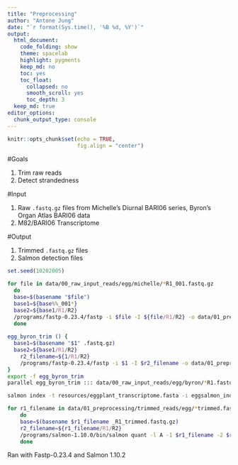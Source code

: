 ```yaml
---
title: "Preprocessing"
author: "Antone Jung"
date: "`r format(Sys.time(), '%B %d, %Y')`"
output:
  html_document: 
    code_folding: show
    theme: spacelab
    highlight: pygments
    keep_md: no
    toc: yes
    toc_float:
      collapsed: no
      smooth_scroll: yes
      toc_depth: 3
  keep_md: true  
editor_options: 
  chunk_output_type: console
---
```



```r
knitr::opts_chunk$set(echo = TRUE,
                      fig.align = "center")
```

#Goals

1. Trim raw reads
2. Detect strandedness

#Input

1. Raw `.fastq.gz` files from Michelle's Diurnal BARI06 series, Byron's Organ Atlas BARI06 data
2. M82/BARI06 Transcriptome

#Output

1. Trimmed `.fastq.gz` files
2. Salmon detection files

```r
set.seed(10202005)
```

```bash
for file in data/00_raw_input_reads/egg/michelle/*R1_001.fastq.gz
  do
  base=$(basename "$file")
  base1=${base%%_001*}
  base2=${base1/R1/R2}
  /programs/fastp-0.23.4/fastp -i $file -I ${file/R1/R2} -o data/01_preprocessing/trimmed_reads/egg/${base1}"_trimmed.fastq.gz" -O data/01_preprocessing/trimmed_reads/egg/${base2}"_trimmed.fastq.gz" -h data/01_preprocessing/fastp_reports/egg/michelle/${base1}.html -j /dev/null --thread 16
  done
  
egg_byron_trim () {
  base1=$(basename "$1" .fastq.gz)
  base2=${base1/R1/R2}
	r2_filename=${1/R1/R2}
	/programs/fastp-0.23.4/fastp -i $1 -I $r2_filename -o data/01_preprocessing/trimmed_reads/egg/${base1}"_trimmed.fastq.gz" -O data/01_preprocessing/trimmed_reads/egg/${base2}"_trimmed.fastq.gz" -h data/01_preprocessing/fastp_reports/egg/byron/${base1}.html -j /dev/null --thread 16
}
export -f egg_byron_trim
parallel egg_byron_trim ::: data/00_raw_input_reads/egg/byron/*R1.fastq.gz
```

```bash
salmon index -t resources/eggplant_transcriptome.fasta -i eggsalmon_index

for r1_filename in data/01_preprocessing/trimmed_reads/egg/*trimmed.fastq.gz
	do
	base=$(basename $r1_filename _R1_trimmed.fastq.gz)
	r2_filename=${r1_filename/R1/R2}
	/programs/salmon-1.10.0/bin/salmon quant -l A -1 $r1_filename -2 $r2_filename -i eggplant_salmonindex -o data/01_preprocessing/salmon_detection/${base}_quant
	done
```

Ran with Fastp-0.23.4 and Salmon 1.10.2